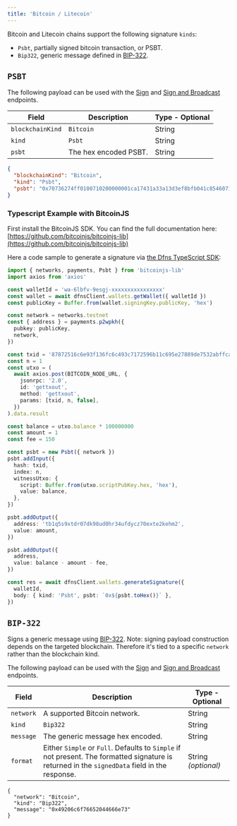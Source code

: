 ```yaml
---
title: 'Bitcoin / Litecoin'
---
```


Bitcoin and Litecoin chains support the following signature `kinds`:

* `Psbt`, partially signed bitcoin transaction, or PSBT.
* `Bip322`, generic message defined in [BIP-322](https://github.com/bitcoin/bips/blob/master/bip-0322.mediawiki).

## `PSBT`

The following payload can be used with the
[Sign](/api-reference/keys/generate-signature) and
[Sign and Broadcast](/api-reference/wallets/broadcast-transaction) endpoints.


| Field            | Description           | Type - Optional |
| ---------------- | --------------------- | --------------- |
| `blockchainKind` | `Bitcoin`             | String          |
| `kind`           | `Psbt`                | String          |
| `psbt`           | The hex encoded PSBT. | String          |

```json
{
  "blockchainKind": "Bitcoin",
  "kind": "Psbt",
  "psbt": "0x70736274ff0100710200000001ca17431a33a13d3ef8bfb041c8546071f9d3a609abe3c91efbed83265e1426730100000000ffffffff02e803000000000000160014a40a65b46ff36c53f1afb8e35e25a4c0bcfc9979d6d1150000000000160014237ad8ba2ffd992f6ebc7ab388e77f00fc87d1c9000000000001011f54d6150000000000160014237ad8ba2ffd992f6ebc7ab388e77f00fc87d1c9000000"
}
```

### Typescript Example with BitcoinJS <a href="#typescript-example" id="typescript-example"></a>

First install the BitcoinJS SDK. You can find the full documentation here: [https://github.com/bitcoinjs/bitcoinjs-lib](https://github.com/bitcoinjs/bitcoinjs-lib)

Here a code sample to generate a signature via [the Dfns TypeScript SDK](https://github.com/dfns/dfns-sdk-ts):

```typescript
import { networks, payments, Psbt } from 'bitcoinjs-lib'
import axios from 'axios'

const walletId = 'wa-6lbfv-9esgj-xxxxxxxxxxxxxxxx'
const wallet = await dfnsClient.wallets.getWallet({ walletId })
const publicKey = Buffer.from(wallet.signingKey.publicKey, 'hex')

const network = networks.testnet
const { address } = payments.p2wpkh({
  pubkey: publicKey,
  network,
})

const txid = '87872516c6e93f136fc6c493c7172596b11c695e27889de7532abffcac2a4b5e'
const n = 1
const utxo = (
  await axios.post(BITCOIN_NODE_URL, {
    jsonrpc: '2.0',
    id: 'gettxout',
    method: 'gettxout',
    params: [txid, n, false],
  })
).data.result

const balance = utxo.balance * 100000000
const amount = 1
const fee = 150

const psbt = new Psbt({ network })
psbt.addInput({
  hash: txid,
  index: n,
  witnessUtxo: {
    script: Buffer.from(utxo.scriptPubKey.hex, 'hex'),
    value: balance,
  },
})

psbt.addOutput({
  address: 'tb1q5s9xtdr07dk98ud0hr34ufdycz70exte2kehm2',
  value: amount,
})

psbt.addOutput({
  address,
  value: balance - amount - fee,
})

const res = await dfnsClient.wallets.generateSignature({
  walletId,
  body: { kind: 'Psbt', psbt: `0x${psbt.toHex()}` },
})
```

## `BIP-322`

Signs a generic message using [BIP-322](https://github.com/bitcoin/bips/blob/master/bip-0322.mediawiki). Note: signing payload construction depends on the targeted blockchain. Therefore it's tied to a specific `network` rather than the blockchain kind.

The following payload can be used with the
[Sign](/api-reference/keys/generate-signature) and
[Sign and Broadcast](/api-reference/wallets/broadcast-transaction) endpoints.



| Field     | Description                                                                                                                                    | Type - Optional     |
| --------- | ---------------------------------------------------------------------------------------------------------------------------------------------- | ------------------- |
| `network` | A supported Bitcoin network.                                                                                                                   | String              |
| `kind`    | `Bip322`                                                                                                                                       | String              |
| `message` | The generic message hex encoded.                                                                                                               | String              |
| `format`  | Either `Simple` or `Full`. Defaults to `Simple` if not present. The formatted signature is returned in the `signedData` field in the response. | String _(optional)_ |

```shell
{
  "network": "Bitcoin",
  "kind": "Bip322",
  "message": "0x49206c6f76652044666e73"
}
```
